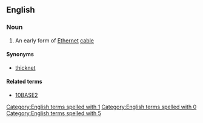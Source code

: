 {{also|10Base5}}
==English==
{{wikipedia}}

===Noun===
{{en-noun|?}}

# {{lb|en|computing}} An early form of [[Ethernet]] [[cable]]

====Synonyms====
* [[thicknet]]

====Related terms====
* [[10BASE2]]
[[Category:English terms spelled with 1]]
[[Category:English terms spelled with 0]]
[[Category:English terms spelled with 5]]